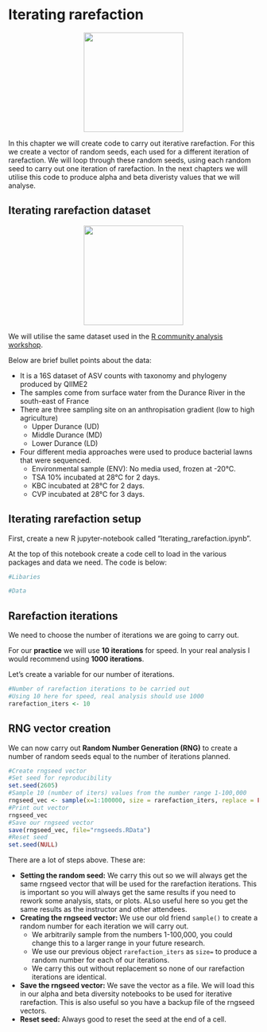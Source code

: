# Iterating rarefaction {#iterating_rarefaction_chap}
<center>
![](figures/random_seeds.png){style="width:200px"}
</center>

In this chapter we will create code to carry out iterative rarefaction.
For this we create a vector of random seeds, each used for a different iteration of rarefaction.
We will loop through these random seeds, using each random seed to carry out one iteration of rarefaction.
In the next chapters we will utilise this code to produce alpha and beta diveristy values that we will analyse.

## Iterating rarefaction dataset
<center>
![](figures/river.png){style="width:200px"}
</center>

We will utilise the same dataset used in the [R community analysis workshop](https://neof-workshops.github.io/R_community_whqkt8/Course/02-Dataset_and_workflow.html#dataset).

Below are brief bullet points about the data:

- It is a 16S dataset of ASV counts with taxonomy and phylogeny produced by QIIME2
- The samples come from surface water from the Durance River in the south-east of France
- There are three sampling site on an anthropisation gradient (low to high agriculture)
  - Upper Durance (UD)
  - Middle Durance (MD)
  - Lower Durance (LD)
- Four different media approaches were used to produce bacterial lawns that were sequenced.
  - Environmental sample (ENV): No media used, frozen at -20°C.
  - TSA 10% incubated at 28°C for 2 days.
  - KBC incubated at 28°C for 2 days.
  - CVP incubated at 28°C for 3 days.

## Iterating rarefaction setup

First, create a new R jupyter-notebook called "Iterating_rarefaction.ipynb".

At the top of this notebook create a code cell to load in the various packages and data we need. The code is below:

```R
#Libaries

#Data
```

## Rarefaction iterations

We need to choose the number of iterations we are going to carry out.

For our __practice__ we will use __10 iterations__ for speed. 
In your real analysis I would recommend using __1000 iterations__.

Let's create a variable for our number of iterations.

```R
#Number of rarefaction iterations to be carried out
#Using 10 here for speed, real analysis should use 1000
rarefaction_iters <- 10
```

## RNG vector creation

We can now carry out __Random Number Generation (RNG)__ to create a number of random seeds equal to the number of iterations planned.

```R
#Create rngseed vector
#Set seed for reproducibility
set.seed(2605)
#Sample 10 (number of iters) values from the number range 1-100,000
rngseed_vec <- sample(x=1:100000, size = rarefaction_iters, replace = FALSE)
#Print out vector
rngseed_vec
#Save our rngseed vector
save(rngseed_vec, file="rngseeds.RData")
#Reset seed
set.seed(NULL)
```

There are a lot of steps above. These are:

- __Setting the random seed:__ We carry this out so we will always get the same rngseed vector that will be used for the rarefaction iterations. This is important so you will always get the same results if you need to rework some analysis, stats, or plots. ALso useful here so you get the same results as the instructor and other attendees.
- __Creating the rngseed vector:__ We use our old friend `sample()` to create a random number for each iteration we will carry out. 
  - We arbitrarily sample from the numbers 1-100,000, you could change this to a larger range in your future research.
  - We use our previous object `rarefaction_iters` as `size=` to produce a random number for each of our iterations.
  - We carry this out without replacement so none of our rarefaction iterations are identical.
- __Save the rngseed vector:__ We save the vector as a file. We will load this in our alpha and beta diversity notebooks to be used for iterative rarefaction. This is also useful so you have a backup file of the rngseed vectors. 
- __Reset seed:__ Always good to reset the seed at the end of a cell.

